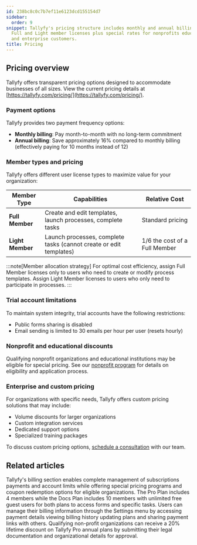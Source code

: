 ```yaml
---
id: 238bc8c0c7b7ef11e6123dcd155154d7
sidebar:
  order: 9
snippet: Tallyfy's pricing structure includes monthly and annual billing options with
  Full and Light member licenses plus special rates for nonprofits educational institutions
  and enterprise customers.
title: Pricing
---
```


## Pricing overview

Tallyfy offers transparent pricing options designed to accommodate businesses of all sizes. View the current pricing details at [https://tallyfy.com/pricing/](https://tallyfy.com/pricing/).

### Payment options

Tallyfy provides two payment frequency options:

- **Monthly billing**: Pay month-to-month with no long-term commitment
- **Annual billing**: Save approximately 16% compared to monthly billing (effectively paying for 10 months instead of 12)

### Member types and pricing

Tallyfy offers different user license types to maximize value for your organization:

| Member Type | Capabilities | Relative Cost |
|-------------|--------------|---------------|
| **Full Member** | Create and edit templates, launch processes, complete tasks | Standard pricing |
| **Light Member** | Launch processes, complete tasks (cannot create or edit templates) | 1/6 the cost of a Full Member |

:::note[Member allocation strategy]
For optimal cost efficiency, assign Full Member licenses only to users who need to create or modify process templates. Assign Light Member licenses to users who only need to participate in processes.
:::

### Trial account limitations

To maintain system integrity, trial accounts have the following restrictions:

- Public forms sharing is disabled
- Email sending is limited to 30 emails per hour per user (resets hourly)

### Nonprofit and educational discounts

Qualifying nonprofit organizations and educational institutions may be eligible for special pricing. See our [nonprofit program](/products/pro/pricing/how-to-apply-for-tallyfys-nonprofit-program-discount/) for details on eligibility and application process.

### Enterprise and custom pricing

For organizations with specific needs, Tallyfy offers custom pricing solutions that may include:

- Volume discounts for larger organizations
- Custom integration services
- Dedicated support options
- Specialized training packages

To discuss custom pricing options, [schedule a consultation](https://tallyfy.com/booking/) with our team.


## Related articles
<CardGrid>
<LinkTitleCard header="<b>Settings > Billing</b>" href="/products/pro/settings/billing/" > Tallyfy's billing section enables complete management of subscriptions payments and account limits while offering special pricing programs and coupon redemption options for eligible organizations. </LinkTitleCard>
<LinkTitleCard header="<b>Billing > Tallyfy's Account and Member Limits</b>" href="/products/pro/settings/billing/what-are-tallyfys-account-and-member-limits/" > The Pro Plan includes 4 members while the Docs Plan includes 10 members with unlimited free guest users for both plans to access forms and specific tasks. </LinkTitleCard>
<LinkTitleCard header="<b>Billing > Access and Manage My Billing Details</b>" href="/products/pro/settings/billing/how-to-access-and-manage-my-billing-details/" > Users can manage their billing information through the Settings menu by accessing payment details viewing billing history updating plans and sharing payment links with others. </LinkTitleCard>
<LinkTitleCard header="<b>Pricing > Non-profit discount</b>" href="/products/pro/pricing/how-to-apply-for-tallyfys-nonprofit-program-discount/" > Qualifying non-profit organizations can receive a 20% lifetime discount on Tallyfy Pro annual plans by submitting their legal documentation and organizational details for approval. </LinkTitleCard>
</CardGrid>